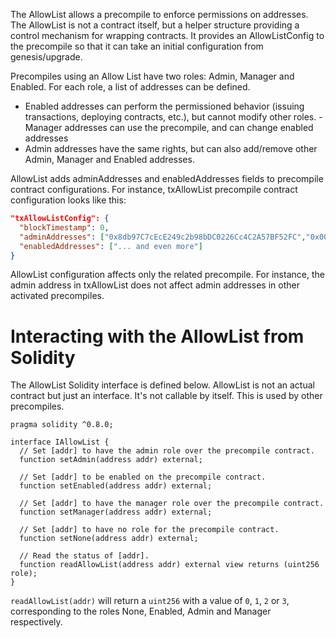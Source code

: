 The AllowList allows a precompile to enforce permissions on addresses. The AllowList is not a contract itself, but a helper structure providing a control mechanism for wrapping contracts. It provides an AllowListConfig to the precompile so that it can take an initial configuration from genesis/upgrade.

Precompiles using an Allow List have two roles: Admin, Manager and Enabled. For each role, a list of addresses can be defined.  

- Enabled addresses can perform the permissioned behavior (issuing transactions, deploying contracts, etc.), but cannot modify other roles.
-Manager addresses can use the precompile, and can change enabled addresses
- Admin addresses have the same rights, but can also add/remove other Admin, Manager and Enabled addresses.

AllowList adds adminAddresses and enabledAddresses fields to precompile contract configurations. For instance, txAllowList precompile contract configuration looks like this:

```json
"txAllowListConfig": {
  "blockTimestamp": 0,
  "adminAddresses": ["0x8db97C7cEcE249c2b98bDC0226Cc4C2A57BF52FC","0x0000...", "... and more"],
  "enabledAddresses": ["... and even more"]
}
```

AllowList configuration affects only the related precompile. For instance, the admin address in txAllowList does not affect admin addresses in other activated precompiles.

# Interacting with the AllowList from Solidity

The AllowList Solidity interface is defined below. AllowList is not an actual contract but just an interface. It's not callable by itself. This is used by other precompiles.

```solidity
pragma solidity ^0.8.0;

interface IAllowList {
  // Set [addr] to have the admin role over the precompile contract.
  function setAdmin(address addr) external;
  
  // Set [addr] to be enabled on the precompile contract.
  function setEnabled(address addr) external;

  // Set [addr] to have the manager role over the precompile contract.
  function setManager(address addr) external;

  // Set [addr] to have no role for the precompile contract.
  function setNone(address addr) external;
  
  // Read the status of [addr].
  function readAllowList(address addr) external view returns (uint256 role);
}
```

`readAllowList(addr)` will return a `uint256` with a value of `0`, `1`, `2` or `3`, corresponding to the roles None, Enabled, Admin and Manager respectively.